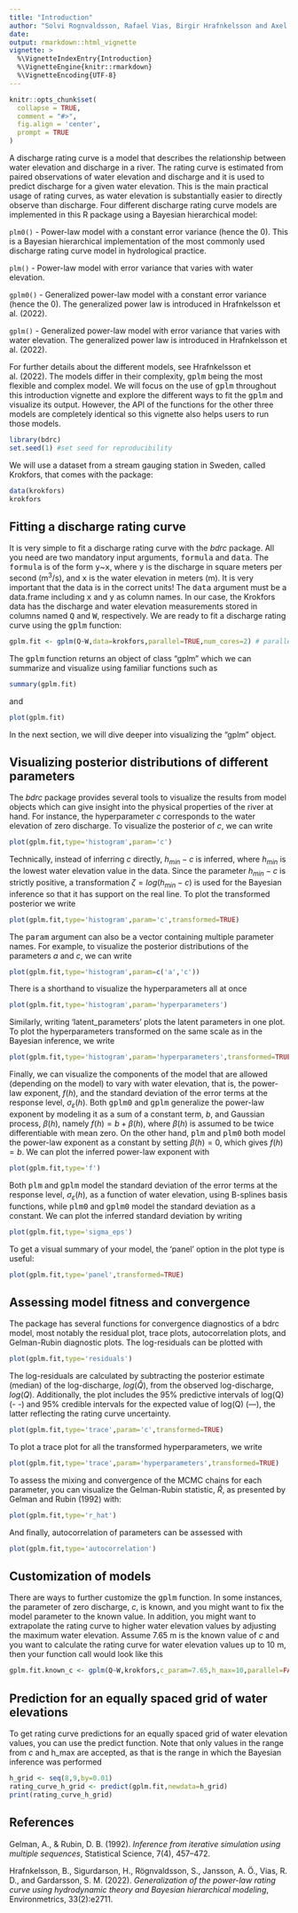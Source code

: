 ```yaml
---
title: "Introduction"
author: "Solvi Rognvaldsson, Rafael Vias, Birgir Hrafnkelsson and Axel Orn Jansson"
date:
output: rmarkdown::html_vignette
vignette: >
  %\VignetteIndexEntry{Introduction}
  %\VignetteEngine{knitr::rmarkdown}
  %\VignetteEncoding{UTF-8}
---
```


```r
knitr::opts_chunk$set(
  collapse = TRUE,
  comment = "#>",
  fig.align = 'center',
  prompt = TRUE
)
```

A discharge rating curve is a model that describes the relationship between water elevation and discharge in a river. The rating curve is estimated from paired observations of water elevation and discharge and it is used to predict discharge for a given water elevation. This is the main practical usage of rating curves, as water elevation is substantially easier to directly observe than discharge. Four different discharge rating curve models are implemented in this R package using a Bayesian hierarchical model:

```plm0() ``` - Power-law model with a constant error variance (hence the 0). This is a Bayesian hierarchical implementation of the most commonly used discharge rating curve model in hydrological practice.

```plm() ``` - Power-law model with error variance that varies with water elevation.

```gplm0() ``` - Generalized power-law model with a constant error variance (hence the 0). The generalized power law is introduced in Hrafnkelsson et al. (2022).

```gplm() ``` - Generalized power-law model with error variance that varies with water elevation. The generalized power law is introduced in Hrafnkelsson et al. (2022).

For further details about the different models, see Hrafnkelsson et al. (2022). The models differ in their complexity, <tt>gplm</tt> being the most flexible and complex model. We will focus on the use of <tt>gplm</tt> throughout this introduction vignette and explore the different ways to fit the <tt>gplm</tt> and visualize its output. However, the API of the functions for the other three models are completely identical so this vignette also helps users to run those models. 
```r
library(bdrc)
set.seed(1) #set seed for reproducibility
```

We will use a dataset from a stream gauging station in Sweden, called Krokfors, that comes with the package:
```r
data(krokfors)
krokfors
```

## Fitting a discharge rating curve
It is very simple to fit a discharge rating curve with the _bdrc_ package. All you need are two mandatory input arguments, <tt>formula</tt> and <tt>data</tt>. The <tt>formula</tt> is of the form <tt>y</tt>~<tt>x</tt>, where <tt>y</tt> is the discharge in square meters per second (m$^3/$s), and <tt>x</tt> is the water elevation in meters (m). It is very important that the data is in the correct units! The <tt>data</tt> argument must be a data.frame including <tt>x</tt> and <tt>y</tt> as column names. In our case, the Krokfors data has the discharge and water elevation measurements stored in columns named <tt>Q</tt> and <tt>W</tt>, respectively. We are ready to fit a discharge rating curve using the <tt>gplm</tt> function:
```r
gplm.fit <- gplm(Q~W,data=krokfors,parallel=TRUE,num_cores=2) # parallel=TRUE by default and by default, the number of cores is detected on the machine
```

The <tt>gplm</tt> function returns an object of class "gplm" which we can summarize and visualize using familiar functions such as
```r
summary(gplm.fit)
```

and
```r
plot(gplm.fit)
```

In the next section, we will dive deeper into visualizing the "gplm" object.

## Visualizing posterior distributions of different parameters
The _bdrc_ package provides several tools to visualize the results from model objects which can give insight into the physical properties of the river at hand. For instance, the hyperparameter $c$ corresponds to the water elevation of zero discharge. To visualize the posterior of $c$, we can write
```r
plot(gplm.fit,type='histogram',param='c')
```

Technically, instead of inferring $c$ directly, $h_{min}-c$ is inferred, where $h_{min}$ is the lowest water elevation value in the data. Since the parameter $h_{min}-c$ is strictly positive, a transformation $\zeta=log(h_{min}-c)$ is used for the Bayesian inference so that it has support on the real line. To plot the transformed posterior we write
```r
plot(gplm.fit,type='histogram',param='c',transformed=TRUE)
```

The <tt>param</tt> argument can also be a vector containing multiple parameter names. For example, to visualize the posterior distributions of the parameters $a$ and $c$, we can write
```r
plot(gplm.fit,type='histogram',param=c('a','c'))
```

There is a shorthand to visualize the hyperparameters all at once
```r
plot(gplm.fit,type='histogram',param='hyperparameters')
```

Similarly, writing 'latent_parameters' plots the latent parameters in one plot. To plot the hyperparameters transformed on the same scale as in the Bayesian inference, we write
```r
plot(gplm.fit,type='histogram',param='hyperparameters',transformed=TRUE)
```

Finally, we can visualize the components of the model that are allowed (depending on the model) to vary with water elevation, that is, the power-law exponent, $f(h)$, and the standard deviation of the error terms at the response level, $\sigma_{\varepsilon}(h)$. Both <tt>gplm0</tt> and <tt>gplm</tt> generalize the power-law exponent by modeling it as a sum of a constant term, $b$, and Gaussian process, $\beta(h)$, namely $f(h)=b+\beta(h)$, where $\beta(h)$ is assumed to be twice differentiable with mean zero. On the other hand, <tt>plm</tt> and <tt>plm0</tt> both model the power-law exponent as a constant by setting $\beta(h)=0$, which gives $f(h)=b$. We can plot the inferred power-law exponent with
```r
plot(gplm.fit,type='f')
```

Both <tt>plm</tt> and <tt>gplm</tt> model the standard deviation of the error terms at the response level, $\sigma_{\varepsilon}(h)$, as a function of water elevation, using B-splines basis functions, while <tt>plm0</tt> and <tt>gplm0</tt> model the standard deviation as a constant. We can plot the inferred standard deviation by writing
```r
plot(gplm.fit,type='sigma_eps')
```

To get a visual summary of your model, the 'panel' option in the plot type is useful:
```r
plot(gplm.fit,type='panel',transformed=TRUE)
```

## Assessing model fitness and convergence
The package has several functions for convergence diagnostics of a bdrc model, most notably the residual plot, trace plots, autocorrelation plots, and Gelman-Rubin diagnostic plots. The log-residuals can be plotted with 
```r
plot(gplm.fit,type='residuals')
```

The log-residuals are calculated by subtracting the posterior estimate (median) of the log-discharge, $log(\hat{Q})$, from the observed log-discharge, $log(Q)$. Additionally, the plot includes the 95% predictive intervals of log(Q) (- -) and 95% credible intervals for the expected value of log(Q) (—), the latter reflecting the rating curve uncertainty. 
```r
plot(gplm.fit,type='trace',param='c',transformed=TRUE)
```

To plot a trace plot for all the transformed hyperparameters, we write
```r
plot(gplm.fit,type='trace',param='hyperparameters',transformed=TRUE)
```

To assess the mixing and convergence of the MCMC chains for each parameter, you can visualize the Gelman-Rubin statistic, $\hat{R}$, as presented by Gelman and Rubin (1992) with:
```r
plot(gplm.fit,type='r_hat')
```

And finally, autocorrelation of parameters can be assessed with
```r
plot(gplm.fit,type='autocorrelation')
```

## Customization of models
There are ways to further customize the <tt>gplm</tt> function. In some instances, the parameter of zero discharge, $c$, is known, and you might want to fix the model parameter to the known value. In addition, you might want to extrapolate the rating curve to higher water elevation values by adjusting the maximum water elevation. Assume 7.65 m is the known value of $c$ and you want to calculate the rating curve for water elevation values up to 10 m, then your function call would look like this
```r
gplm.fit.known_c <- gplm(Q~W,krokfors,c_param=7.65,h_max=10,parallel=FALSE)
```

## Prediction for an equally spaced grid of water elevations
To get rating curve predictions for an equally spaced grid of water elevation values, you can use the predict function. Note that only values in the range from $c$ and h_max are accepted, as that is the range in which the Bayesian inference was performed
```r
h_grid <- seq(8,9,by=0.01)
rating_curve_h_grid <- predict(gplm.fit,newdata=h_grid)
print(rating_curve_h_grid)
```

## References

Gelman, A., & Rubin, D. B. (1992). *Inference from iterative simulation using multiple sequences*, Statistical Science, 7(4), 457–472.

Hrafnkelsson, B., Sigurdarson, H., Rögnvaldsson, S., Jansson, A. Ö., Vias, R. D., and Gardarsson, S. M. (2022). *Generalization of the power-law rating curve using hydrodynamic theory and Bayesian hierarchical modeling*, Environmetrics, 33(2):e2711.

